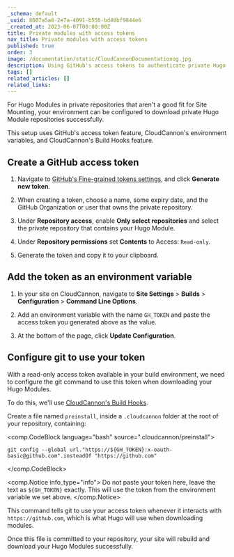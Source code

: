 ```yaml
---
_schema: default
_uuid: 8087a5a8-2e7a-4091-b556-bd40bf9844e6
_created_at: 2023-06-07T00:00:00Z
title: Private modules with access tokens
nav_title: Private modules with access tokens
published: true
order: 3
image: /documentation/static/CloudCannonDocumentationog.jpg
description: Using GitHub's access tokens to authenticate private Hugo Modules.
tags: []
related_articles: []
related_links:
---
```


For Hugo Modules in private repositories that aren't a good fit for Site Mounting, your environment can be configured to download private Hugo Module repositories successfully.

This setup uses GitHub's access token feature, CloudCannon's environment variables, and CloudCannon's Build Hooks feature.

## Create a GitHub access token

1. Navigate to [GitHub's Fine-grained tokens settings](https://github.com/settings/tokens?type=beta), and click **Generate new token**.

2. When creating a token, choose a name, some expiry date, and the GitHub Organization or user that owns the private repository.

3. Under **Repository access**, enable **Only select repositories** and select the private repository that contains your Hugo Module.

4. Under **Repository permissions** set **Contents** to Access: `Read-only`.

5. Generate the token and copy it to your clipboard.

## Add the token as an environment variable

1. In your site on CloudCannon, navigate to **Site Settings** > **Builds** > **Configuration** > **Command Line Options**.

2. Add an environment variable with the name `GH_TOKEN` and paste the access token you generated above as the value.

3. At the bottom of the page, click **Update Configuration**.

## Configure git to use your token

With a read-only access token available in your build environment, we need to configure the git command to use this token when downloading your Hugo Modules.

To do this, we'll use [CloudCannon's Build Hooks](https://cloudcannon.com/documentation/articles/extending-your-build-process-with-hooks/).

Create a file named `preinstall`, inside a `.cloudcannon` folder at the root of your repository, containing:

<comp.CodeBlock language="bash" source=".cloudcannon/preinstall">
```
git config --global url."https://${GH_TOKEN}:x-oauth-basic@github.com".insteadOf "https://github.com"
```
</comp.CodeBlock>

<comp.Notice info_type="info">
  Do not paste your token here, leave the text as `${GH_TOKEN}` exactly. This will use the token from the environment variable we set above.
</comp.Notice>

This command tells git to use your access token whenever it interacts with `https://github.com`, which is what Hugo will use when downloading modules.

Once this file is committed to your repository, your site will rebuild and download your Hugo Modules successfully.
